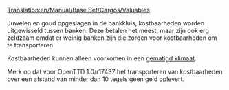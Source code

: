 [[Translation:en/Manual/Base Set/Cargos/Valuables]]

{{nl/Vracht|name=Kostbaarheden
|image=Valuables.png
|geproduceerd=[[nl/Manual/Base Set/Industries/Bank|Bank]]
|geaccepteerd=[[nl/Manual/Base Set/Industries/Bank|Bank]]
}}
Juwelen en goud opgeslagen in de bankkluis, kostbaarheden worden uitgewisseld tussen banken. Deze betalen het meest, maar zijn ook erg zeldzaam omdat er weinig banken zijn die zorgen voor kostbaarheden om te transporteren.

Kostbaarheden kunnen alleen voorkomen in een [[nl/Manual/Klimaat#gematigd|gematigd klimaat]].

Merk op dat voor OpenTTD 1.0/r17437 het transporteren van kostbaarheden over een afstand van minder dan 10 tegels geen geld oplevert.